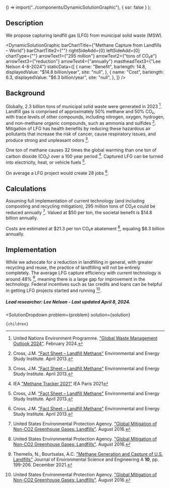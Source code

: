 
  () => import("../components/DynamicSolutionGraphic"),
  { ssr: false }
);


## Description
We propose capturing landfill gas (LFG) from municipal solid waste (MSW).

<DynamicSolutionGraphic
  barChartTitle={"Methane Capture from Landfills – World"}
  barChartTitle2={""}
  rightSideAdd={0}
  leftSideAdd={0}
  chartType={""}
  arrowText1={"295 million"}
  arrowText2={"tons of CO₂e"}
  arrowText3={"reduction"}
  arrowText4={"annually"}
  mastheadText3={"Lee Nelson 4-8-2024"}
 staticData={[
    {
     name: "Benefit",
      barlength: 14.8,
      displayedValue: "$14.8 billion/year",
      site: "null",
    },
    {
      name: "Cost",
      barlength: 6.3,
      displayedValue: "$6.3 billion/year",
      site: "null",
    },
  ]}
/>

## Background

Globally, 2.3 billion tons of municipal solid waste were generated in 2023 [^"1"]. Landfill gas is comprised of approximately 50% methane and 50% CO₂, with trace levels of other compounds, including nitrogen, oxygen, hydrogen, and non-methane organic compounds, such as ammonia and sulfides [^"2"]. Mitigation of LFG has health benefits by reducing these hazardous air pollutants that increase the risk of cancer, cause respiratory issues, and produce strong and unpleasant odors [^"2"].

One ton of methane causes 32 times the global warming than one ton of carbon dioxide (CO₂) over a 100 year period [^"5"]. Captured LFG can be turned into electricity, heat, or vehicle fuels [^"2"].

On average a LFG project would create 28 jobs [^"2"].

## Calculations
Assuming full implementation of current technology (and including composting and recycling mitigation), 295 million tons of CO₂e could be reduced annually [^"3"]. Valued at $50 per ton, the societal benefit is $14.8 billion annually.

Costs are estimated at $21.3 per ton CO₂e abatement [^"3"], equaling $6.3 billion annually.

## Implementation
While we advocate for a reduction in landfilling in general, with greater recycling and reuse, the practice of landfilling will not be entirely completely. The average LFG capture efficiency with current technology is around 48% [^"4"], meaning there is a large gap for improvement in the technology. Federal incentives such as tax credits and loans can be helpful in getting LFG projects started and running [^"3"].

##### Lead researcher: Lee Nelson - Last updated April 8, 2024.

[^"1"]: United Nations Environment Programme. ["Global Waste Management Outlook 2024"](https://www.unep.org/resources/global-waste-management-outlook-2024). February 2024.

[^"2"]: Cross, J.M. ["Fact Sheet – Landfill Methane"](https://www.eesi.org/papers/view/fact-sheet-landfill-methane) Environmental and Energy Study Institute. April 2013.

[^"3"]: United States Environmental Protection Agency. ["Global Mitigation of Non-CO2 Greenhouse Gases: Landfills"](https://19january2017snapshot.epa.gov/global-mitigation-non-co2-greenhouse-gases/global-mitigation-non-co2-greenhouse-gases-landfills_.html). August 2016.

[^"4"]: Themelis, N., Bourtsalas, A.C. ["Methane Generation and Capture of U.S. Landfills"](http://doi.org/10.17265/2162-5298/2021.06.001) Journal of Environmental Science and Engineering A **10**, pp. 199-206. December 2021.

[^"5"]: IEA ["Methane Tracker 2021"](https://www.iea.org/reports/methane-tracker-2021) IEA Paris 2021


  <SolutionDropdown 
    problem={problem} 
    solution={solution}
  >
    {children}
  </SolutionDropdown>
